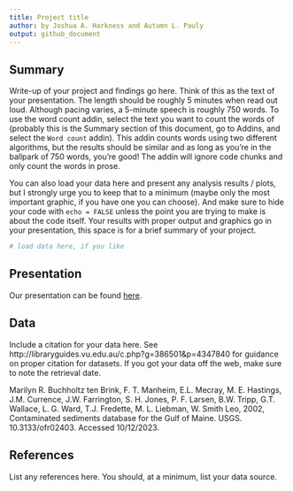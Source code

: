 ```yaml
---
title: Project title
author: by Joshua A. Harkness and Autumn L. Pauly
output: github_document
---
```


## Summary

Write-up of your project and findings go here. 
Think of this as the text of your presentation. 
The length should be roughly 5 minutes when read out loud.
Although pacing varies, a 5-minute speech is roughly 750 words. 
To use the word count addin, select the text you want to count the words of (probably this is the 
Summary section of this document, go to Addins, and select the `Word count` addin).
This addin counts words using two different algorithms, but the results should be similar and as long as you're in the ballpark of 750 words, you're good! 
The addin will ignore code chunks and only count the words in prose.

You can also load your data here and present any analysis results / plots, but I strongly urge you to keep that to a minimum (maybe only the most important graphic, if you have one you can choose). 
And make sure to hide your code with  `echo = FALSE` unless the point you are trying to make is about the code itself.
Your results with proper output and graphics go in your presentation, this space is for a brief summary of your project.

```r
# load data here, if you like
```

## Presentation

Our presentation can be found [here](presentation/presentation.html).

## Data 

Include a citation for your data here. 
See http://libraryguides.vu.edu.au/c.php?g=386501&p=4347840 for guidance on proper citation for datasets. 
If you got your data off the web, make sure to note the retrieval date.

Marilyn R. Buchholtz ten Brink, F. T. Manheim, E.L. Mecray, M. E. Hastings, J.M. Currence, J.W. Farrington, S. H. Jones, P. F. Larsen, B.W. Tripp, G.T. Wallace, L. G. Ward, T.J. Fredette, M. L. Liebman, W. Smith Leo, 2002, Contaminated sediments database for the Gulf of Maine. USGS.  10.3133/ofr02403. Accessed 10/12/2023.

## References

List any references here. You should, at a minimum, list your data source.

